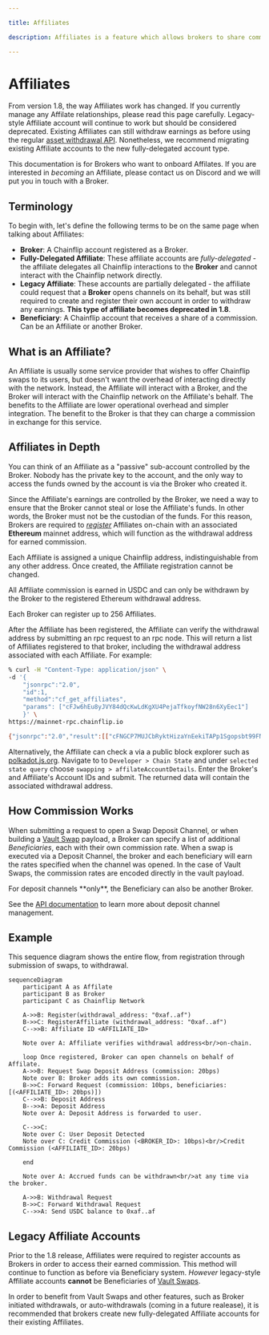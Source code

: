 ```yaml
---

title: Affiliates

description: Affiliates is a feature which allows brokers to share commission.

---
```



# Affiliates

<Callout type="warning">From version 1.8, the way Affiliates work has changed. If you currently manage any Affilate relationships, please read this page carefully. Legacy-style Affiliate account will continue to work but should be considered deprecated. Existing Affiliates can still withdraw earnings as before using the regular [asset withdrawal API](broker-api#broker_withdraw_fees). Nonetheless, we recommend migrating existing Affiliate accounts to the new fully-delegated account type.</Callout>

<Callout type="info">This documentation is for Brokers who want to onboard Affilates. If you are interested in *becoming* an Affiliate, please contact us on Discord and we will put you in touch with a Broker.</Callout>

## Terminology

To begin with, let's define the following terms to be on the same page when talking about Affiliates:

- **Broker**: A Chainflip account registered as a Broker.
- **Fully-Delegated Affiliate**: These affiliate accounts are *fully-delegated* - the affiliate delegates all Chainflip interactions to the **Broker** and cannot interact with the Chainflip network directly.
- **Legacy Affiliate**: These accounts are partially delegated - the affiliate could request that a **Broker** opens channels on its behalf, but was still required to create and register their own account in order to withdraw any earnings. **This type of affiliate becomes deprecated in 1.8**.
- **Beneficiary**: A Chainflip account that receives a share of a commission. Can be an Affiliate or another Broker.

## What is an Affiliate?

An Affiliate is usually some service provider that wishes to offer Chainflip swaps to its users, but doesn't want the overhead of interacting directly with the network. Instead, the Affiliate will interact with a Broker, and the Broker will interact with the Chainflip network on the Affiliate's behalf. The benefits to the Affiliate are lower operational overhead and simpler integration. The benefit to the Broker is that they can charge a commission in exchange for this service.

## Affiliates in Depth

You can think of an Affiliate as a "passive" sub-account controlled by the Broker. Nobody has the private key to the account, and the only way to access the funds owned by the account is via the Broker who created it.

Since the Affiliate's earnings are controlled by the Broker, we need a way to ensure that the Broker cannot steal or lose the Affiliate's funds. In other words, the Broker must not be the custodian of the funds. For this reason, Brokers are required to [*register*](broker-api#broker_register_affiliate) Affiliates on-chain with an associated **Ethereum** mainnet address, which will function as the withdrawal address for earned commission.

Each Affiliate is assigned a unique Chainflip address, indistinguishable from any other address. Once created, the Affiliate registration cannot be changed.

<Callout type="info">
All Affiliate commission is earned in USDC and can only be withdrawn by the Broker to the registered Ethereum withdrawal address. 
</Callout>

Each Broker can register up to 256 Affiliates.

After the Affiliate has been registered, the Affiliate can verify the withdrawal address by submitting an rpc request to an rpc node. This will return a list of Affiliates registered to that broker, including the withdrawal address associated with each Affiliate. For example:

```bash
% curl -H "Content-Type: application/json" \
-d '{
    "jsonrpc":"2.0",
    "id":1,
    "method":"cf_get_affiliates",
    "params": ["cFJw6hEu8yJVY84dQcKwLdKgXU4PejaTfkoyfNW28n6XyEec1"]
    }' \
https://mainnet-rpc.chainflip.io

{"jsonrpc":"2.0","result":[["cFNGCP7MUJCbRyktHizaYnEekiTAPp1Sgopsbt99FNWc6Q1LU",{"short_id":0,"withdrawal_address":"0xe646ff46ce321cf9259caa01bcc71b54a333732c"}]],"id":1}
```

Alternatively, the Affiliate can check a via a public block explorer such as [polkadot.js.org](https://polkadot.js.org/apps/?rpc=wss%3A%2F%2Fmainnet-archive.chainflip.io#/explorer). Navigate to to `Developer > Chain State` and under `selected state query` choose `swapping > affilateAccountDetails`. Enter the Broker's and Affiliate's Account IDs and submit. The returned data will contain the associated withdrawal address.

## How Commission Works

When submitting a request to open a Swap Deposit Channel, or when building a [Vault Swap](swapping/integrations/advanced/vault-swaps) payload, a Broker can specify a list of additional *Beneficiaries*, each with their own commission rate. When a swap is executed via a Deposit Channel, the broker and each beneficiary will earn the rates specified when the channel was opened. In the case of Vault Swaps, the commission rates are encoded directly in the vault payload. 

<Callout type="info">
For deposit channels **only**, the Beneficiary can also be another Broker.
</Callout>

See the [API documentation](broker-api) to learn more about deposit channel management.

## Example

This sequence diagram shows the entire flow, from registration through submission of swaps, to withdrawal.

```mermaid
sequenceDiagram
    participant A as Affilate
    participant B as Broker
    participant C as Chainflip Network

    A->>B: Register(withdrawal_address: "0xaf..af")
    B->>C: RegisterAffiliate (withdrawal_address: "0xaf..af")
    C-->>B: Affiliate ID <AFFILIATE_ID>

    Note over A: Affiliate verifies withdrawal address<br/>on-chain.

    loop Once registered, Broker can open channels on behalf of Affilate.
    A->>B: Request Swap Deposit Address (commission: 20bps)
    Note over B: Broker adds its own commission.
    B->>C: Forward Request (commission: 10bps, beneficiaries: [(<AFFILIATE_ID>: 20bps)])
    C-->>B: Deposit Address
    B-->>A: Deposit Address
    Note over A: Deposit Address is forwarded to user.

    C-->>C: 
    Note over C: User Deposit Detected
    Note over C: Credit Commission (<BROKER_ID>: 10bps)<br/>Credit Commission (<AFFILIATE_ID>: 20bps)

    end

    Note over A: Accrued funds can be withdrawn<br/>at any time via the broker.

    A->>B: Withdrawal Request
    B->>C: Forward Withdrawal Request
    C-->>A: Send USDC balance to 0xaf..af
```

## Legacy Affiliate Accounts

Prior to the 1.8 release, Affiliates were required to register accounts as Brokers in order to access their earned commission. This method will continue to function as before via Beneficiary system. *However* legacy-style Affiliate accounts **cannot** be Beneficiaries of [Vault Swaps](swapping/integrations/advanced/vault-swaps).

In order to benefit from Vault Swaps and other features, such as Broker initiated withdrawals, or auto-withdrawals (coming in a future realease), it is recommended that brokers create new fully-delegated Affiliate accounts for their existing Affiliates.
